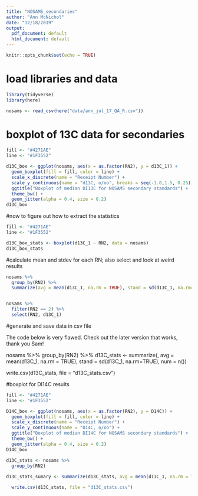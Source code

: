 ```yaml
---
title: "NOSAMS_secondaries"
author: "Ann McNichol"
date: "12/18/2019"
output:
  pdf_document: default
  html_document: default
---
```


```r
knitr::opts_chunk$set(echo = TRUE)
```


# load libraries and data

```r
library(tidyverse)
library(here)

nosams <- read_csv(here("data/ann_jul_17_QA_R.csv"))

```

# boxplot of 13C data for secondaries


```r
fill <- "#4271AE"
line <- "#1F3552"

d13C_box <- ggplot(nosams, aes(x = as.factor(RN2), y = d13C_1)) +
  geom_boxplot(fill = fill, color = line) +
  scale_x_discrete(name = "Receipt Number") +
  scale_y_continuous(name = "d13C, o/oo", breaks = seq(-1.0,1.5, 0.25), limits = c(-1.0, 1.5)) +
  ggtitle("Boxplot of median DI13C for NOSAMS secondary standards") +
  theme_bw() + 
  geom_jitter(alpha = 0.4, size = 0.2)
d13C_box
```

#now to figure out how to extract the statistics

```r
fill <- "#4271AE"
line <- "#1F3552"

d13C_box_stats <- boxplot(d13C_1 ~ RN2, data = nosams) 
d13C_box_stats

```

#calculate mean and stdev for each RN; also select and look at weird results

```r
nosams %>% 
  group_by(RN2) %>%
  summarize(avg = mean(d13C_1, na.rm = TRUE), stand = sd(d13C_1, na.rm=TRUE), num = n())


nosams %>%
  filter(RN2 == 2) %>%
  select(RN2, d13C_1)
```

#generate and save data in csv file

The code below is very flawed. Check out the later version that works, thank you Sam!


nosams %>% 
  group_by(RN2) %>%
   d13C_stats <- summarize(, avg = mean(d13C_1, na.rm = TRUE), stand = sd(d13C_1, na.rm=TRUE), num = n()) 

  write.csv(d13C_stats, file = "d13C_stats.csv")


#boxplot for DI14C results

```r

fill <- "#4271AE"
line <- "#1F3552"

D14C_box <- ggplot(nosams, aes(x = as.factor(RN2), y = D14C)) +
  geom_boxplot(fill = fill, color = line) +
  scale_x_discrete(name = "Receipt Number") +
  scale_y_continuous(name = "D14C, o/oo") +
  ggtitle("Boxplot of median DI14C for NOSAMS secondary standards") +
  theme_bw() + 
  geom_jitter(alpha = 0.4, size = 0.2)
D14C_box
```

```r
d13C_stats <- nosams %>% 
  group_by(RN2)
  
d13C_stats_sumary <- summarize(d13C_stats, avg = mean(d13C_1, na.rm = TRUE), stand = sd(d13C_1, na.rm=TRUE), num = n()) 

  write.csv(d13C_stats, file = "d13C_stats.csv")
```

